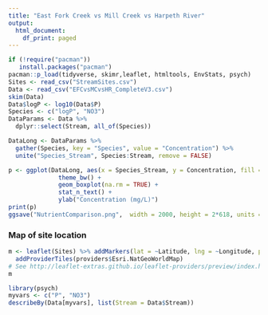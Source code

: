 ```yaml
---
title: "East Fork Creek vs Mill Creek vs Harpeth River"
output:
  html_document:
    df_print: paged
---
```


```r

if (!require("pacman"))
   install.packages("pacman")
pacman::p_load(tidyverse, skimr,leaflet, htmltools, EnvStats, psych)
Sites <- read_csv("StreamSites.csv")
Data <- read_csv("EFCvsMCvsHR_CompleteV3.csv")
skim(Data)
Data$logP <- log10(Data$P)
Species <- c("logP", "NO3")
DataParams <- Data %>%
  dplyr::select(Stream, all_of(Species))

DataLong <- DataParams %>%
  gather(Species, key = "Species", value = "Concentration") %>%
  unite("Species_Stream", Species:Stream, remove = FALSE)

```

```r
p <- ggplot(DataLong, aes(x = Species_Stream, y = Concentration, fill = Stream)) +
              theme_bw() +
              geom_boxplot(na.rm = TRUE) +
              stat_n_text() +
              ylab("Concentration (mg/L)")
print(p)
ggsave("NutrientComparison.png",  width = 2000, height = 2*618, units = "px", plot = p)

```

### Map of site location

```r
m <- leaflet(Sites) %>% addMarkers(lat = ~Latitude, lng = ~Longitude, popup = ~htmlEscape(SiteName)) %>% 
  addProviderTiles(providers$Esri.NatGeoWorldMap)
# See http://leaflet-extras.github.io/leaflet-providers/preview/index.html
m
```


```r
library(psych)
myvars <- c("P", "NO3")
describeBy(Data[myvars], list(Stream = Data$Stream))

```

